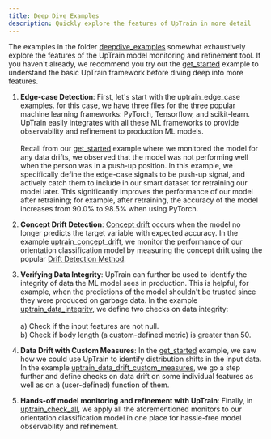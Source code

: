 ```yaml
---
title: Deep Dive Examples
description: Quickly explore the features of UpTrain in more detail
---
```


The examples in the folder [deepdive_examples](https://github.com/uptrain-ai/uptrain/tree/main/examples/1_orientation_classification/deepdive_examples) somewhat exhaustively explore the features of the UpTrain model monitoring and refinement tool. If you haven't already, we recommend you try out the [get_started](https://github.com/uptrain-ai/uptrain/blob/main/examples/1_orientation_classification/get_started.ipynb) example to understand the basic UpTrain framework before diving deep into more features.

1. **Edge-case Detection**: First, let's start with the uptrain_edge_case examples. for this case, we have three files for the three popular machine learning frameworks: PyTorch, Tensorflow, and scikit-learn. UpTrain easily integrates with all these ML frameworks to provide observability and refinement to production ML models. \
\
Recall from our [get_started](https://github.com/uptrain-ai/uptrain/blob/main/examples/1_orientation_classification/get_started.ipynb) example where we monitored the model for any data drifts, we observed that the model was not performing well when the person was in a push-up position. In this example, we specifically define the edge-case signals to be push-up signal, and actively catch them to include in our smart dataset for retraining our model later. This significantly improves the performance of our model after retraining; for example, after retraining, the accuracy of the model increases from 90.0% to 98.5% when using PyTorch. 

2. **Concept Drift Detection**: [Concept drift](https://en.wikipedia.org/wiki/Concept_drift) occurs when the model no longer predicts the target variable with expected accuracy. In the example [uptrain_concept_drift](https://github.com/uptrain-ai/uptrain/blob/main/examples/1_orientation_classification/deepdive_examples/uptrain_concept_drift.ipynb), we monitor the performance of our orientation classification model by measuring the concept drift using the popular [Drift Detection Method](https://riverml.xyz/dev/api/drift/DDM/). 

3. **Verifying Data Integrity**: UpTrain can further be used to identify the integrity of data the ML model sees in production. This is helpful, for example, when the predictions of the model shouldn't be trusted since they were produced on garbage data. In the example [uptrain_data_integrity](https://github.com/uptrain-ai/uptrain/blob/main/examples/1_orientation_classification/deepdive_examples/uptrain_data_integrity.ipynb), we define two checks on data integrity:\
\
a) Check if the input features are not null. \
b) Check if body length (a custom-defined metric) is greater than 50.

4. **Data Drift with Custom Measures**: In the [get_started](https://github.com/uptrain-ai/uptrain/blob/main/examples/1_orientation_classification/get_started.ipynb) example, we saw how we could use UpTrain to identify distribution shifts in the input data. In the example [uptrain_data_drift_custom_measures](https://github.com/uptrain-ai/uptrain/blob/main/examples/1_orientation_classification/deepdive_examples/uptrain_data_drift_custom_measures.ipynb), we go a step further and define checks on data drift on some individual features as well as on a (user-defined) function of them. 

5. **Hands-off model monitoring and refinement with UpTrain**: Finally, in [uptrain_check_all](https://github.com/uptrain-ai/uptrain/blob/main/examples/1_orientation_classification/deepdive_examples/uptrain_check_all.ipynb), we apply all the aforementioned monitors to our orientation classification model in one place for hassle-free model observability and refinement.
